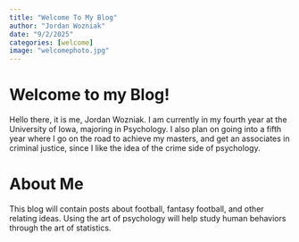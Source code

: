 ```yaml
---
title: "Welcome To My Blog"
author: "Jordan Wozniak"
date: "9/2/2025"
categories: [welcome]
image: "welcomephoto.jpg"
---
```


# Welcome to my Blog! {#sec-welcome}

Hello there, it is me, Jordan Wozniak. I am currently in my fourth year at the University of Iowa, majoring in Psychology. I also plan on going into a fifth year where I go on the road to achieve my masters, and get an associates in criminal justice, since I like the idea of the crime side of psychology.

# About Me {#sec-aboutMe}

This blog will contain posts about football, fantasy football, and other relating ideas. Using the art of psychology will help study human behaviors through the art of statistics.